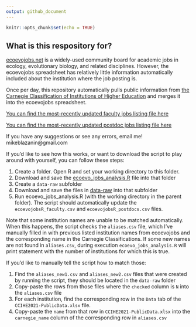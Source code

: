 ```yaml
---
output: github_document
---
```


<!-- README.md is generated from README.Rmd. Please edit that file -->

```r
knitr::opts_chunk$set(echo = TRUE)
```

## What is this respository for?

[ecoevojobs.net](http://ecoevojobs.net) is a widely-used community board for academic jobs in ecology, evolutionary biology, and related disciplines. However, the ecoevojobs spreadsheet has relatively little information automatically included about the institution where the job posting is.

Once per day, this repository automatically pulls public information from [the Carnegie Classification of Institutions of Higher Education](https://carnegieclassifications.acenet.edu/) and merges it into the ecoevojobs spreadsheet.

[You can find the most-recently updated faculty jobs listing file here](https://github.com/mikeblazanin/ecoevojobsR/blob/master/data-raw/ecoevojobsR_faculty.csv)

[You can find the most-recently updated postdoc jobs listing file here](https://github.com/mikeblazanin/ecoevojobsR/blob/master/data-raw/ecoevojobsR_postdoc.csv)

If you have any suggestions or see any errors, email me! mikeblazanin@gmail.com

If you'd like to see how this works, or want to download the script to play around with yourself, you can follow these steps:

1. Create a folder. Open R and set your working directory to this folder.
2. Download and save the [ecoevo_jobs_analysis.R](https://github.com/mikeblazanin/ecoevojobsR/blob/master/R/ecoevo_jobs_analysis.R) file into that folder
3. Create a `data-raw` subfolder
4. Download and save the files in [data-raw](https://github.com/mikeblazanin/ecoevojobsR/tree/master/data-raw) into that subfolder
5. Run ecoevo_jobs_analysis.R (with the working directory in the parent folder). The script should automatically update the `ecoevojobsR_faculty.csv` and `ecoevojobsR_postdocs.csv` files.

Note that some institution names are unable to be matched automatically. When this happens, the script checks the `aliases.csv` file, which I've manually filled in with previous listed institution names from ecoevojobs and the corresponding name in the Carnegie Classifications. If some new names are not found in `aliases.csv`, during execution `ecoevo_jobs_analysis.R` will print statement with the number of institutions for which this is true. 

If you'd like to manually tell the script how to match those:

1. Find the `aliases_new1.csv` and `aliases_new2.csv` files that were created by running the script, they should be located in the `data-raw` folder
2. Copy-paste the rows from those files where the `checked` column is `N` into the `aliases.csv` file
3. For each institution, find the corresponding row in the `Data` tab of the `CCIHE2021-PublicData.xlsx` file. 
4. Copy-paste the `name` from that row in `CCIHE2021-PublicData.xlsx` into the `carnegie_name` column of the corresponding row in `aliases.csv`
